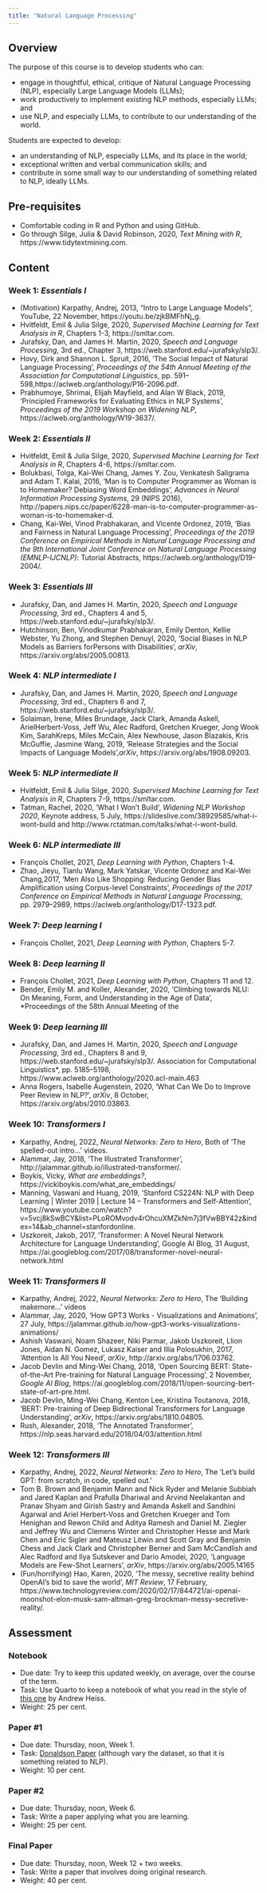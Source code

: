 ```yaml
---
title: "Natural Language Processing"
---
```


## Overview

The purpose of this course is to develop students who can:

- engage in thoughtful, ethical, critique of Natural Language Processing (NLP), especially Large Language Models (LLMs);
- work productively to implement existing NLP methods, especially LLMs; and
- use NLP, and especially LLMs, to contribute to our understanding of the world.

Students are expected to develop:

- an understanding of NLP, especially LLMs, and its place in the world;
- exceptional written and verbal communication skills; and 
- contribute in some small way to our understanding of something related to NLP, ideally LLMs.

## Pre-requisites

- Comfortable coding in R and Python and using GitHub.
- Go through Silge, Julia & David Robinson, 2020, *Text Mining with R*, https://www.tidytextmining.com.

## Content

### Week 1: *Essentials I*

- (Motivation) Karpathy, Andrej, 2013, "Intro to Large Language Models", YouTube, 22 November, https://youtu.be/zjkBMFhNj_g.
- Hvitfeldt, Emil & Julia Silge, 2020, *Supervised Machine Learning for Text Analysis in R*, Chapters 1-3, https://smltar.com.
- Jurafsky, Dan, and James H. Martin, 2020, *Speech and Language Processing*, 3rd ed., Chapter 3, https://web.stanford.edu/~jurafsky/slp3/.
- Hovy, Dirk and Shannon L. Spruit, 2016, 'The Social Impact of Natural Language Processing', *Proceedings of the 54th Annual Meeting of the Association for Computational Linguistics*, pp. 591–598,https://aclweb.org/anthology/P16-2096.pdf.
- Prabhumoye, Shrimai, Elijah Mayfield, and Alan W Black, 2019, 'Principled Frameworks for Evaluating Ethics in NLP Systems', *Proceedings of the 2019 Workshop on Widening NLP*, https://aclweb.org/anthology/W19-3637/.

### Week 2: *Essentials II*

- Hvitfeldt, Emil & Julia Silge, 2020, *Supervised Machine Learning for Text Analysis in R*, Chapters 4-6, https://smltar.com.
- Bolukbasi, Tolga, Kai-Wei Chang, James Y. Zou, Venkatesh Saligrama and Adam T. Kalai, 2016, 'Man is to Computer Programmer as Woman is to Homemaker? Debiasing Word Embeddings', *Advances in Neural Information Processing Systems*, 29 (NIPS 2016), http://papers.nips.cc/paper/6228-man-is-to-computer-programmer-as-woman-is-to-homemaker-d.
- Chang, Kai-Wei, Vinod Prabhakaran, and Vicente Ordonez, 2019, 'Bias and Fairness in Natural Language Processing', *Proceedings of the 2019 Conference on Empirical Methods in Natural Language Processing and the 9th International Joint Conference on Natural Language Processing (EMNLP-IJCNLP)*: Tutorial Abstracts, https://aclweb.org/anthology/D19-2004/.

### Week 3: *Essentials III*

- Jurafsky, Dan, and James H. Martin, 2020, *Speech and Language Processing*, 3rd ed., Chapters 4 and 5, https://web.stanford.edu/~jurafsky/slp3/.
- Hutchinson, Ben, Vinodkumar Prabhakaran, Emily Denton, Kellie Webster, Yu Zhong, and Stephen Denuyl, 2020, 'Social Biases in NLP Models as Barriers forPersons with Disabilities', *arXiv*, https://arxiv.org/abs/2005.00813.

### Week 4: *NLP intermediate I* 

- Jurafsky, Dan, and James H. Martin, 2020, *Speech and Language Processing*, 3rd ed., Chapters 6 and 7, https://web.stanford.edu/~jurafsky/slp3/.
- Solaiman, Irene, Miles Brundage, Jack Clark, Amanda Askell, ArielHerbert-Voss, Jeff Wu, Alec Radford, Gretchen Krueger, Jong Wook Kim, SarahKreps, Miles McCain, Alex Newhouse, Jason Blazakis, Kris McGuffie, Jasmine Wang, 2019, 'Release Strategies and the Social Impacts of Language Models',*arXiv*, https://arxiv.org/abs/1908.09203.

### Week 5: *NLP intermediate II* 

- Hvitfeldt, Emil & Julia Silge, 2020, *Supervised Machine Learning for Text Analysis in R*, Chapters 7-9, https://smltar.com.
- Tatman, Rachel, 2020, 'What I Won't Build', *Widening NLP Workshop 2020*, Keynote address, 5 July, https://slideslive.com/38929585/what-i-wont-build and http://www.rctatman.com/talks/what-i-wont-build.

### Week 6: *NLP intermediate III* 

- François Chollet, 2021, *Deep Learning with Python*, Chapters 1-4.
- Zhao, Jieyu, Tianlu Wang, Mark Yatskar, Vicente Ordonez and Kai-Wei Chang,2017, 'Men Also Like Shopping: Reducing Gender Bias Amplification using Corpus-level Constraints', *Proceedings of the 2017 Conference on Empirical Methods in Natural Language Processing*, pp. 2979–2989, https://aclweb.org/anthology/D17-1323.pdf.

### Week 7: *Deep learning I* 

- François Chollet, 2021, *Deep Learning with Python*, Chapters 5-7.

### Week 8: *Deep learning II* 

- François Chollet, 2021, *Deep Learning with Python*, Chapters 11 and 12.
- Bender, Emily M. and Koller, Alexander, 2020, 'Climbing towards NLU: On Meaning, Form, and Understanding in the Age of Data', *Proceedings of the 58th Annual Meeting of the 

### Week 9: *Deep learning III*

- Jurafsky, Dan, and James H. Martin, 2020, *Speech and Language Processing*, 3rd ed., Chapters 8 and 9, https://web.stanford.edu/~jurafsky/slp3/.
Association for Computational Linguistics*, pp. 5185--5198, https://www.aclweb.org/anthology/2020.acl-main.463
- Anna Rogers, Isabelle Augenstein, 2020, 'What Can We Do to Improve Peer Review in NLP?', *arXiv*, 8 October, https://arxiv.org/abs/2010.03863.


### Week 10: *Transformers I*

- Karpathy, Andrej, 2022, *Neural Networks: Zero to Hero*, Both of 'The spelled-out intro...' videos.
- Alammar, Jay, 2018, 'The Illustrated Transformer', http://jalammar.github.io/illustrated-transformer/. 
- Boykis, Vicky, *What are embeddings?*, https://vickiboykis.com/what_are_embeddings/
- Manning, Vaswani and Huang, 2019, 'Stanford CS224N: NLP with Deep Learning | Winter 2019 | Lecture 14 – Transformers and Self-Attention', https://www.youtube.com/watch?v=5vcj8kSwBCY&list=PLoROMvodv4rOhcuXMZkNm7j3fVwBBY42z&index=14&ab_channel=stanfordonline.
- Uszkoreit, Jakob, 2017, 'Transformer: A Novel Neural Network Architecture for Language Understanding', Google AI Blog, 31 August, https://ai.googleblog.com/2017/08/transformer-novel-neural-network.html

### Week 11: *Transformers II*

- Karpathy, Andrej, 2022, *Neural Networks: Zero to Hero*, The 'Building makemore...' videos
- Alammar, Jay, 2020, 'How GPT3 Works - Visualizations and Animations', 27 July, https://jalammar.github.io/how-gpt3-works-visualizations-animations/
- Ashish Vaswani, Noam Shazeer, Niki Parmar, Jakob Uszkoreit, Llion Jones, Aidan N. Gomez, Lukasz Kaiser and Illia Polosukhin, 2017, 'Attention Is All You Need', *arXiv*, http://arxiv.org/abs/1706.03762.
- Jacob Devlin and Ming-Wei Chang, 2018, 'Open Sourcing BERT: State-of-the-Art Pre-training for Natural Language Processing', 2 November, *Google AI Blog*, https://ai.googleblog.com/2018/11/open-sourcing-bert-state-of-art-pre.html.
- Jacob Devlin, Ming-Wei Chang, Kenton Lee, Kristina Toutanova, 2018, 'BERT: Pre-training of Deep Bidirectional Transformers for Language Understanding', *arXiv*, https://arxiv.org/abs/1810.04805.
- Rush, Alexander, 2018, 'The Annotated Transformer', https://nlp.seas.harvard.edu/2018/04/03/attention.html

### Week 12: *Transformers III*

- Karpathy, Andrej, 2022, *Neural Networks: Zero to Hero*, The 'Let's build GPT: from scratch, in code, spelled out.'
- Tom B. Brown and Benjamin Mann and Nick Ryder and Melanie Subbiah and Jared Kaplan and Prafulla Dhariwal and Arvind Neelakantan and Pranav Shyam and Girish Sastry and Amanda Askell and Sandhini Agarwal and Ariel Herbert-Voss and Gretchen Krueger and Tom Henighan and Rewon Child and Aditya Ramesh and Daniel M. Ziegler and Jeffrey Wu and Clemens Winter and Christopher Hesse and Mark Chen and Eric Sigler and Mateusz Litwin and Scott Gray and Benjamin Chess and Jack Clark and Christopher Berner and Sam McCandlish and Alec Radford and Ilya Sutskever and Dario Amodei, 2020, 'Language Models are Few-Shot Learners', *arXiv*, https://arxiv.org/abs/2005.14165
- (Fun/horrifying) Hao, Karen, 2020, 'The messy, secretive reality behind OpenAI's bid to save the world', *MIT Review*, 17 February, https://www.technologyreview.com/2020/02/17/844721/ai-openai-moonshot-elon-musk-sam-altman-greg-brockman-messy-secretive-reality/.


## Assessment

### Notebook

- Due date: Try to keep this updated weekly, on average, over the course of the term.
- Task: Use Quarto to keep a notebook of what you read in the style of [this one](https://bayesf22-notebook.classes.andrewheiss.com/bayes-rules/02-chapter.html) by Andrew Heiss.
- Weight: 25 per cent.
 
### Paper #1

- Due date: Thursday, noon, Week 1.
- Task: [Donaldson Paper](https://tellingstorieswithdata.com/23-assessment.html#sec-paper-one) (although vary the dataset, so that it is something related to NLP).
- Weight: 10 per cent.

### Paper #2

- Due date: Thursday, noon, Week 6.
- Task: Write a paper applying what you are learning. 
- Weight: 25 per cent.

### Final Paper

- Due date: Thursday, noon, Week 12 + two weeks.
- Task: Write a paper that involves doing original research.
- Weight: 40 per cent.

